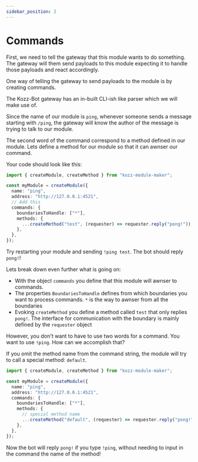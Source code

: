 ```yaml
---
sidebar_position: 2
---
```


# Commands

First, we need to tell the gateway that this module wants to do something. The gateway will them send payloads to this module expecting it to handle those payloads and react accordingly.

One way of telling the gateway to send payloads to the module is by creating commands.

The Kozz-Bot gateway has an in-built CLI-ish like parser which we will make use of.

Since the name of our module is `ping`, whenever someone sends a message starting with `/ping`, the gateway will know the author of the message is trying to talk to our module.

The second word of the command correspond to a method defined in our module. Lets define a method for our module so that it can awnser our command.

Your code should look like this:

```typescript
import { createModule, createMethod } from "kozz-module-maker";

const myModule = createModule({
  name: "ping",
  address: "http://127.0.0.1:4521",
  // Add this
  commands: {
    boundariesToHandle: ["*"],
    methods: {
      ...createMethod("test", (requester) => requester.reply("pong!")),
    },
  },
});
```

Try restarting your module and sending `!ping test`. The bot should reply `pong!`!

Lets break down even further what is going on:

- With the object `commands` you define that this module will awnser to commands.
- The properties `BoundariesToHandle` defines from which boundaries you want to process commands. `*` is the way to awnser from all the boundaries
- Evoking `createMethod` you define a method called `test` that only replies `pong!`. The interface for communication with the boundary is mainly defined by the `requester` object

However, you don't want to have to use two words for a command. You want to use `!ping`. How can we accomplish that?

If you omit the method name from the command string, the module will try to call a special method: `default`.

```typescript
import { createModule, createMethod } from "kozz-module-maker";

const myModule = createModule({
  name: "ping",
  address: "http://127.0.0.1:4521",
  commands: {
    boundariesToHandle: ["*"],
    methods: {
      // special method name
      ...createMethod("default", (requester) => requester.reply("pong!")),
    },
  },
});
```

Now the bot will reply `pong!` if you type `!ping`, without needing to input in the command the name of the method!
